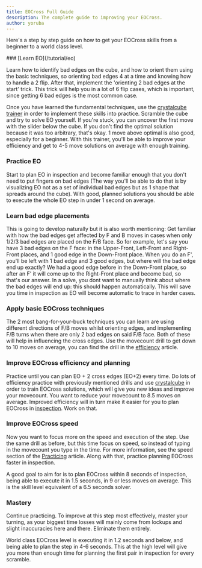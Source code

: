 ```yaml
---
title: EOCross Full Guide
description: The complete guide to improving your EOCross.
author: yoruba
---
```



Here's a step by step guide on how to get your EOCross skills from a beginner to a world class level.

<Steps>
### [Learn EO](/tutorial/eo)

Learn how to identify bad edges on the cube, and how to orient them using the basic techniques, so orienting bad edges 4 at a time and knowing how to handle a 2 flip. After that, implement the 'orienting 2 bad edges at the start' trick. This trick will help you in a lot of 6 flip cases, which is important, since getting 6 bad edges is the most common case.

Once you have learned the fundamental techniques, use the [crystalcube trainer](https://crystalcuber.com/train/eo) in order to implement these skills into practice. Scramble the cube and try to solve EO yourself. If you're stuck, you can uncover the first move with the slider below the cube. If you don't find the optimal solution because it was too arbitrary, that's okay. 1 move above optimal is also good, especially for a beginner. With this trainer, you'll be able to improve your efficiency and get to 4-5 move solutions on average with enough training.

### Practice EO

Start to plan EO in inspection and become familiar enough that you don't need to put fingers on bad edges (The way you'll be able to do that is by visualizing EO not as a set of individual bad edges but as 1
shape that spreads around the cube). With good, planned solutions you should be able to execute the whole EO step in under 1 second on average.

### Learn bad edge placements

This is going to develop naturally but it is also worth mentioning: Get familiar with how the bad edges get affected by F and B moves in cases when only 1/2/3 bad edges are placed on the F/B face. So for example, let's say you have 3 bad edges on the F face: in the Upper-Front, Left-Front and Right-Front places, and 1 good edge in the Down-Front place. When you do an F', you'll be left with 1 bad edge and 3 good edges, but where will the bad edge end up exactly? We had a good edge before in the Down-Front place, so after an F' it will come up to the Right-Front place and become bad, so that's our answer. In a solve, you dont want to manually think about where the bad edges will end up: this should happen automatically. This will save you time in inspection as EO will become automatic to trace in harder cases.

### Apply basic EOCross techniques

The 2 most bang-for-your-buck techniques you can learn are using different directions of F/B moves whilst orienting edges, and implementing F/B turns when there are only 2 bad edges on said F/B face. Both of these will help in influencing the cross edges. Use the movecount drill to get down to 10 moves on average, you can find the drill in the [efficiency](/improvement-guide/eocross/efficiency) article.

### Improve EOCross efficiency and planning

Practice until you can plan EO + 2 cross edges (EO+2) every time. Do lots of efficiency practice with previously mentioned drills and use [crystalcube](https://crystalcuber.com/train/eo) in order to train EOCross solutions, which will give you new ideas and improve your movecount. You want to reduce your movecount to 8.5 moves on average. Improved efficiency will in turn make it easier for you to plan EOCross in [inspection](/improvement-guide/eocross/inspection). Work on that.

### Improve EOCross speed

Now you want to focus more on the speed and execution of the step. Use the same drill as before, but this time focus on speed, so instead of typing in the movecount you type in the time. For more information, see the speed section of the [Practicing](/improvement-guide/eocross/practicing) article. Along with that, practice planning EOCross faster in inspection. 

A good goal to aim for is to plan EOCross within 8 seconds of inspection, being able to execute it in 1.5 seconds, in 9 or less moves on average. This is the skill level equivalent of a 6.5 seconds solver.

### Mastery

Continue practicing. To improve at this step most effectively, master your turning, as your biggest time losses will mainly come from lockups and slight inaccuracies here and there. Eliminate them entirely.

World class EOCross level is executing it in 1.2 seconds and below, and being able to plan the step in 4-6 seconds. This at the high level will give you more than enough time for planning the first pair in inspection for every scramble.

</Steps>
